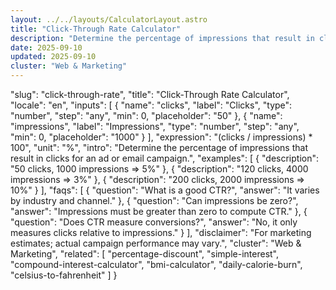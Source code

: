 ```yaml
---
layout: ../../layouts/CalculatorLayout.astro
title: "Click-Through Rate Calculator"
description: "Determine the percentage of impressions that result in clicks for an ad or email campaign."
date: 2025-09-10
updated: 2025-09-10
cluster: "Web & Marketing"
---
```


  "slug": "click-through-rate",
  "title": "Click-Through Rate Calculator",
  "locale": "en",
  "inputs": [
    {
      "name": "clicks",
      "label": "Clicks",
      "type": "number",
      "step": "any",
      "min": 0,
      "placeholder": "50"
    },
    {
      "name": "impressions",
      "label": "Impressions",
      "type": "number",
      "step": "any",
      "min": 0,
      "placeholder": "1000"
    }
  ],
  "expression": "(clicks / impressions) * 100",
  "unit": "%",
  "intro": "Determine the percentage of impressions that result in clicks for an ad or email campaign.",
  "examples": [
    {
      "description": "50 clicks, 1000 impressions ⇒ 5%"
    },
    {
      "description": "120 clicks, 4000 impressions ⇒ 3%"
    },
    {
      "description": "200 clicks, 2000 impressions ⇒ 10%"
    }
  ],
  "faqs": [
    {
      "question": "What is a good CTR?",
      "answer": "It varies by industry and channel."
    },
    {
      "question": "Can impressions be zero?",
      "answer": "Impressions must be greater than zero to compute CTR."
    },
    {
      "question": "Does CTR measure conversions?",
      "answer": "No, it only measures clicks relative to impressions."
    }
  ],
  "disclaimer": "For marketing estimates; actual campaign performance may vary.",
  "cluster": "Web & Marketing",
  "related": [
    "percentage-discount",
    "simple-interest",
    "compound-interest-calculator",
    "bmi-calculator",
    "daily-calorie-burn",
    "celsius-to-fahrenheit"
  ]
}

<Calculator schema={schema} />
